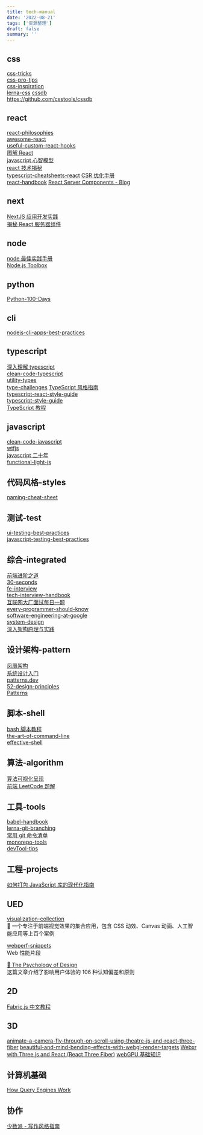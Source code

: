 ```yaml
---
title: tech-manual
date: '2022-08-21'
tags: ['资源整理']
draft: false
summary: ''
---
```


<TOCInlineWithSticky toc={props.toc} />

## css

[css-tricks](https://qishaoxuan.github.io/css_tricks/)  
[css-pro-tips](https://github.com/AllThingsSmitty/css-protips)  
[css-inspiration](https://csscoco.com/inspiration/#/)  
[lerna-css](https://web.dev/learn/css/)
[cssdb](https://cssdb.org/)  
https://github.com/csstools/cssdb

## react

[react-philosophies](https://github.com/mithi/react-philosophies)  
[awesome-react](https://github.com/enaqx/awesome-react#mobx-tutorials)  
[useful-custom-react-hooks](https://github.com/WebDevSimplified/useful-custom-react-hooks)  
[图解 React](https://7kms.github.io/react-illustration-series/)  
[javascript 心智模型](https://sudongyuer.github.io/javascript-mental-models/)  
[react 技术揭秘](https://react.iamkasong.com/)  
[typescript-cheatsheets-react](https://github.com/typescript-cheatsheets/react)
[CSR 优化手册](https://github.com/theninthsky/client-side-rendering)  
[react-handbook](https://reacthandbook.dev/)
[React Server Components - Blog](https://jessedit.tech/blog/react-server-components)

## next

[NextJS 应用开发实践](https://nextjs-in-action-cn.taonan.lu/#%E5%B0%81%E9%9D%A2)  
[揭秘 React 服务器组件](https://demystifying-rsc.vercel.app/)

## node

[node 最佳实践手册](https://github.com/goldbergyoni/nodebestpractices)  
[Node.js Toolbox](https://nodejstoolbox.com/)

## python

[Python-100-Days](https://github.com/jackfrued/Python-100-Days/tree/master)

## cli

[nodejs-cli-apps-best-practices](https://github.com/lirantal/nodejs-cli-apps-best-practices)

## typescript

[深入理解 typescript](https://jkchao.github.io/typescript-book-chinese/#why)  
[clean-code-typescript](https://github.com/labs42io/clean-code-typescript)  
[utility-types](https://github.com/piotrwitek/utility-types)  
[type-challenges](https://github.com/type-challenges/type-challenges)
[TypeScript 风格指南](https://zh-google-styleguide.readthedocs.io/en/latest/google-typescript-styleguide/contents/)  
[typescript-react-style-guide](https://github.com/mkosir/typescript-react-style-guide)  
[typescript-style-guide](https://mkosir.github.io/typescript-style-guide/)  
[TypeScript 教程](https://wangdoc.com/typescript/)

## javascript

[clean-code-javascript](https://github.com/ryanmcdermott/clean-code-javascript#introduction)  
[wtfjs](https://github.com/denysdovhan/wtfjs/blob/master/README-zh-cn.md)  
[javascript 二十年](https://cn.history.js.org/index.html)  
[functional-light-js](https://github.com/getify/Functional-Light-JS)

## 代码风格-styles

[naming-cheat-sheet](https://github.com/kettanaito/naming-cheatsheet)

## 测试-test

[ui-testing-best-practices](https://github.com/NoriSte/ui-testing-best-practices)  
[javascript-testing-best-practices](https://github.com/goldbergyoni/javascript-testing-best-practices/blob/master/readme-zh-CN.md)

## 综合-integrated

[前端进阶之道](https://yuchengkai.cn/)  
[30-seconds](https://github.com/30-seconds)  
[fe-interview](https://github.com/haizlin/fe-interview)  
[tech-interview-handbook](https://www.techinterviewhandbook.org/)  
[互联网大厂面试每日一题](https://q.shanyue.tech/)  
[every-programmer-should-know](https://github.com/mtdvio/every-programmer-should-know)  
[software-engineering-at-google](https://qiangmzsx.github.io/Software-Engineering-at-Google/#/)  
[system-design](https://github.com/ByteByteGoHq/system-design-101)  
[深入架构原理与实践](https://www.thebyte.com.cn/)

## 设计架构-pattern

[凤凰架构](http://icyfenix.cn/summary/)  
[系统设计入门](https://github.com/donnemartin/system-design-primer/blob/master/README-zh-Hans.md)  
[patterns.dev](https://www.patterns.dev/)  
[52-design-principles](https://rpdc.xiaohongshu.com/52-design-principles)  
[Patterns](https://www.patterns.dev/posts)

## 脚本-shell

[bash 脚本教程](https://wangdoc.com/bash/intro.html)  
[the-art-of-command-line](https://github.com/jlevy/the-art-of-command-line/blob/master/README-zh-Hant.md)  
[effective-shell](https://effective-shell.com/)

## 算法-algorithm

[算法可视化呈现](https://visualgo.net/zh)  
[前端 LeetCode 题解](https://www.bruceyj.com/frontend-leetcode/)

## 工具-tools

[babel-handbook](https://github.com/jamiebuilds/babel-handbook/blob/master/translations/zh-Hant/user-handbook.md)  
[lerna-git-branching](https://learngitbranching.js.org/?locale=zh_CN)  
[常用 git 命令清单](https://www.ruanyifeng.com/blog/2015/12/git-cheat-sheet.html)  
[monorepo-tools](https://monorepo.tools/)  
[devTool-tips](https://devtoolstips.org/)

## 工程-projects

[如何打包 JavaScript 库的现代化指南](https://github.com/frehner/modern-guide-to-packaging-js-library/blob/main/README-zh_CN.md)

## UED

[visualization-collection](https://github.com/hepengwei/visualization-collection)  
🌈 一个专注于前端视觉效果的集合应用，包含 CSS 动效、Canvas 动画、人工智能应用等上百个案例  

[webperf-snippets](https://github.com/nucliweb/webperf-snippets)  
Web 性能片段

[🧠 The Psychology of Design](https://growth.design/psychology#hicks-law)  
这篇文章介绍了影响用户体验的 106 种认知偏差和原则

## 2D

[Fabric.js 中文教程](https://k21vin.gitee.io/fabric-js-doc/)

## 3D

[animate-a-camera-fly-through-on-scroll-using-theatre-js-and-react-three-fiber](https://tympanus.net/codrops/2023/02/14/animate-a-camera-fly-through-on-scroll-using-theatre-js-and-react-three-fiber/)
[beautiful-and-mind-bending-effects-with-webgl-render-targets](https://blog.maximeheckel.com/posts/beautiful-and-mind-bending-effects-with-webgl-render-targets/)
[Webxr with Three.js and React (React Three Fiber)](https://www.youtube.com/playlist?list=PLpM_sf_d5YTPXeVp4cmgN_cNBj9pNTEmZ#react3dfiber)
[webGPU 基础知识](https://webgpufundamentals.org/)

## 计算机基础

[How Query Engines Work](https://howqueryengineswork.com/00-acknowledgments.html)

## 协作

[少数派 - 写作风格指南](https://manual.sspai.com/rules/style/)
